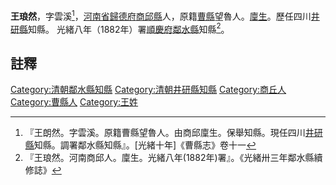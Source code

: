 {{明清人物信息框
| 姓名 =  王琅然
| 原名 = 
| 圖片名稱=  
| 圖片大小 = 220px
| 圖片說明 =  
| 最高職務 = [[四川省|四川省]][[鄰水縣知縣|鄰水縣知縣]]
| 國家 = 大清
| 爵位 =
| 籍貫 = [[河南省|河南省]][[歸德府|歸德府]][[商邱縣|商邱縣]]
| 族裔 =  
| 旗籍 =  
| 字號 =  字雲溪
| 諡號 = 
| 出生日期 = 
| 出生地點 =
| 逝世日期 =  
| 逝世地點 = 
| 墓葬 = 
| 配偶 =  
| 親屬 =  
| 出身 = 
*  廩生
| 經歷 = 
| 著作 =  
*  
*
*
}}
'''王琅然'''{{BD|？年||？年||}}，字雲溪<ref>『王朗然。字雲溪。原籍曹縣望魯人。由商邱廩生。保舉知縣。現任四川[[井研縣|井研縣]]知縣。調署鄰水縣知縣』。[光緒十年]《曹縣志》卷十一</ref>，[[河南省|河南省]][[歸德府|歸德府]][[商邱縣|商邱縣]]人，原籍[[曹縣|曹縣]]望魯人。[[廩生|廩生]]。歷任四川[[井研縣|井研縣]]知縣。
光緒八年（1882年）署[[順慶府|順慶府]][[鄰水縣|鄰水縣]]知縣<ref>『王琅然。河南商邱人。廩生。光緒八年(1882年)署』。《光緒卅三年鄰水縣續修誌》</ref>。

==註釋==
{{reflist}}
{{清朝人物小作品}}
{{鄰水縣知縣}}

{{Authority control}}
{{DEFAULTSORT:W}}
[[Category:清朝鄰水縣知縣|Category:清朝鄰水縣知縣]]
[[Category:清朝井研縣知縣|Category:清朝井研縣知縣]]
[[Category:商丘人|Category:商丘人]]
[[Category:曹縣人|Category:曹縣人]]
[[Category:王姓|Category:王姓]]